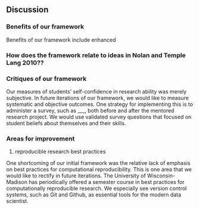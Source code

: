 ## Discussion

### Benefits of our framework

Benefits of our framework include enhanced 

### How does the framework relate to ideas in Nolan and Temple Lang 2010??



### Critiques of our framework

Our measures of students' self-confidence in research ability was merely subjective. In future iterations of our framework, we would like to measure systematic and objective outcomes. One strategy for implementing this is to administer a survey, such as \_\_\_, both before and after the mentored research project. We would use validated survey questions that focused on student beliefs about themselves and their skills.

### Areas for improvement

1. reproducible research best practices

One shortcoming of our initial framework was the relative lack of emphasis on best practices for computational reproducibility. This is one area that we would like to rectify in future iterations. The University of Wisconsin-Madison has periodically offered a semester course in best practices for computationally reproducible research. We especially see version control systems, such as Git and Github, as essential tools for the modern data scientist.


